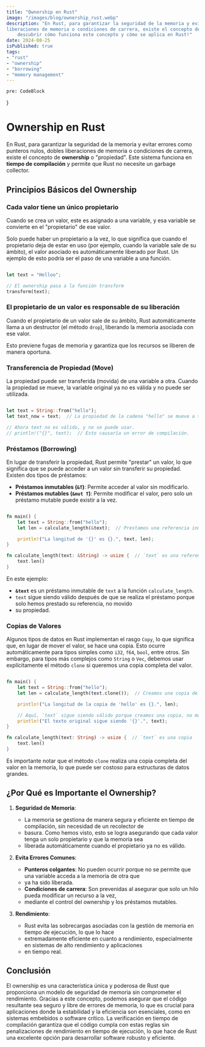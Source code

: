 ```yaml
---
title: "Ownership en Rust"
image: "/images/blog/ownership_rust.webp"
description: "En Rust, para garantizar la seguridad de la memoria y evitar errores como punteros nulos, dobles 
liberaciones de memoria o condiciones de carrera, existe el concepto de **ownership** o 'propiedad'. Acompañame a 
    descubrir cómo funciona este concepto y cómo se aplica en Rust!"
date: 2024-08-25
isPublished: true
tags:
- "rust"
- "ownership"
- "borrowing"
- "memory management"
---
```

    pre: CodeBlock
}

# Ownership en Rust

En Rust, para garantizar la seguridad de la memoria y evitar errores como punteros nulos, dobles liberaciones de memoria o condiciones de carrera, existe el concepto de **ownership** o "propiedad". Este sistema funciona en **tiempo de compilación** y permite que Rust no necesite un garbage collector.

## Principios Básicos del Ownership

### **Cada valor tiene un único propietario**
Cuando se crea un valor, este es asignado a una variable, y esa variable se convierte en el "propietario" de ese valor.

Solo puede haber un propietario a la vez, lo que significa que cuando el propietario deja de estar en uso (por ejemplo, cuando la variable sale de su ámbito), el valor asociado es automáticamente liberado por Rust. Un ejemplo de esto podría ser el paso de una variable a una función.

```rust

let text = "Helloo";

// El ownership pasa a la función transform
transform(text);
```

### **El propietario de un valor es responsable de su liberación**
Cuando el propietario de un valor sale de su ámbito, Rust automáticamente llama a un destructor (el método `drop`), liberando la memoria asociada con ese valor.

Esto previene fugas de memoria y garantiza que los recursos se liberen de manera oportuna.

### **Transferencia de Propiedad (Move)**
La propiedad puede ser transferida (movida) de una variable a otra. Cuando la propiedad se mueve, la variable original ya no es válida y no puede ser utilizada.

```rust

let text = String::from("hello");
let text_now = text;  // La propiedad de la cadena "hello" se mueve a text_now.

// Ahora text no es válido, y no se puede usar.
// println!("{}", text);  // Esto causaría un error de compilación.
```

### **Préstamos (Borrowing)**
En lugar de transferir la propiedad, Rust permite "prestar" un valor, lo que significa que se puede acceder a un valor 
sin transferir su propiedad. Existen dos tipos de préstamos:
- **Préstamos inmutables (`&T`)**: Permite acceder al valor sin modificarlo.
- **Préstamos mutables (`&mut T`)**: Permite modificar el valor, pero solo un préstamo mutable puede existir a la vez.

```rust

fn main() {
    let text = String::from("hello");
    let len = calculate_length(&text);  // Prestamos una referencia inmutable de text

    println!("La longitud de '{}' es {}.", text, len);
}

fn calculate_length(text: &String) -> usize {  // `text` es una referencia inmutable
    text.len()
}
```

En este ejemplo:

- **`&text`** es un préstamo inmutable de `text` a la función `calculate_length`.
- `text` sigue siendo válido después de que se realiza el préstamo porque solo hemos prestado su referencia, no movido 
- su propiedad.

### **Copias de Valores**

Algunos tipos de datos en Rust implementan el rasgo `Copy`, lo que significa que, en lugar de mover el valor, se hace 
una copia. Esto ocurre automáticamente para tipos simples como `i32`, `f64`, `bool`, entre otros. Sin embargo, para 
tipos más complejos como `String` o `Vec`, debemos usar explícitamente el método `clone` si queremos una copia completa 
del valor.

```rust

fn main() {
    let text = String::from("hello");
    let len = calculate_length(text.clone());  // Creamos una copia de la variable

    println!("La longitud de la copia de 'hello' es {}.", len);

    // Aquí, `text` sigue siendo válido porque creamos una copia, no movimos el valor.
    println!("El texto original sigue siendo '{}'.", text);
}

fn calculate_length(text: String) -> usize {  // `text` es una copia
    text.len()
}
```

Es importante notar que el método `clone` realiza una copia completa del valor en la memoria, lo que puede ser costoso 
para estructuras de datos grandes.

## ¿Por Qué es Importante el Ownership?

1. **Seguridad de Memoria**:
    - La memoria se gestiona de manera segura y eficiente en tiempo de compilación, sin necesidad de un recolector de 
    - basura. Como hemos visto, esto se logra asegurando que cada valor tenga un solo propietario y que la memoria sea 
    - liberada automáticamente cuando el propietario ya no es válido.

2. **Evita Errores Comunes**:
    - **Punteros colgantes**: No pueden ocurrir porque no se permite que una variable acceda a la memoria de otra que 
    - ya ha sido liberada.
    - **Condiciones de carrera**: Son prevenidas al asegurar que solo un hilo pueda modificar un recurso a la vez, 
    - mediante el control del ownership y los préstamos mutables.

3. **Rendimiento**:
    - Rust evita las sobrecargas asociadas con la gestión de memoria en tiempo de ejecución, lo que lo hace 
    - extremadamente eficiente en cuanto a rendimiento, especialmente en sistemas de alto rendimiento y aplicaciones 
    - en tiempo real.

## Conclusión

El ownership es una característica única y poderosa de Rust que proporciona un modelo de seguridad de memoria sin 
comprometer el rendimiento. Gracias a este concepto, podemos asegurar que el código resultante sea seguro y libre de 
errores de memoria, lo que es crucial para aplicaciones donde la estabilidad y la eficiencia son esenciales, como en 
sistemas embebidos o software crítico. La verificación en tiempo de compilación garantiza que el código cumpla con 
estas reglas sin penalizaciones de rendimiento en tiempo de ejecución, lo que hace de Rust una excelente opción para 
desarrollar software robusto y eficiente.